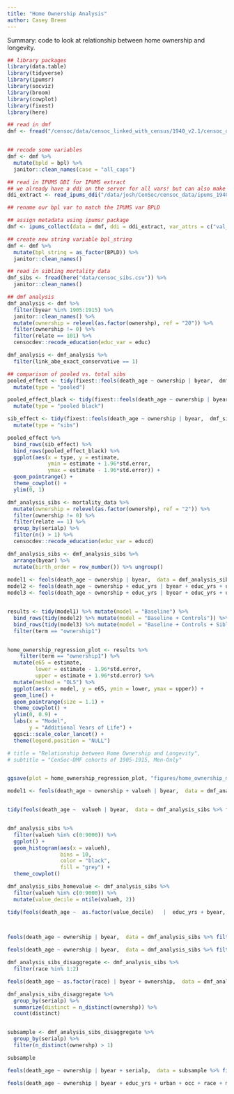 ```yaml
---
title: "Home Ownership Analysis"
author: Casey Breen
---
```



Summary: code to look at relationship between home ownership and longevity. 

```r
## library packages
library(data.table)
library(tidyverse)
library(ipumsr)
library(socviz)
library(broom)
library(cowplot)
library(fixest)
library(here)
```


```r
## read in dmf 
dmf <- fread("/censoc/data/censoc_linked_with_census/1940_v2.1/censoc_dmf_v2_1_linked_with_census.csv")


## recode some variables 
dmf <- dmf %>% 
  mutate(bpld = bpl) %>% 
  janitor::clean_names(case = "all_caps")

## read in IPUMS DDI for IPUMS extract
## we already have a ddi on the server for all vars! but can also make a new extract from IPUMS with BPLD var  
ddi_extract <- read_ipums_ddi("/data/josh/CenSoc/censoc_data/ipums_1940_extract/fullcount.ddi.xml")

## rename our bpl var to match the IPUMS var BPLD

## assign metadata using ipumsr package
dmf <- ipums_collect(data = dmf, ddi = ddi_extract, var_attrs = c("val_labels", "var_label", "var_desc"))

## create new string variable bpl_string 
dmf <- dmf %>% 
  mutate(bpl_string = as_factor(BPLD)) %>% 
  janitor::clean_names()

## read in sibling mortality data 
dmf_sibs <- fread(here("data/censoc_sibs.csv")) %>% 
  janitor::clean_names()

```


```r
## dmf analysis 
dmf_analysis <- dmf %>% 
  filter(byear %in% 1905:1915) %>% 
  janitor::clean_names() %>% 
  mutate(ownership = relevel(as.factor(ownershp), ref = "20")) %>% 
  filter(ownership != 0) %>% 
  filter(relate == 101) %>% 
  censocdev::recode_education(educ_var = educ)

dmf_analysis <- dmf_analysis %>% 
  filter(link_abe_exact_conservative == 1)
```


```r
## comparison of pooled vs. total sibs 
pooled_effect <- tidy(fixest::feols(death_age ~ ownership | byear,  dmf_analysis  %>% filter(race == 100))) %>% 
  mutate(type = "pooled") 

pooled_effect_black <- tidy(fixest::feols(death_age ~ ownership | byear ,  dmf_analysis %>% filter(race == 200))) %>% 
  mutate(type = "pooled black") 

sib_effect <- tidy(fixest::feols(death_age ~ ownership | byear,  dmf_sibs)) %>% 
  mutate(type = "sibs")

pooled_effect %>% 
  bind_rows(sib_effect) %>% 
  bind_rows(pooled_effect_black) %>% 
  ggplot(aes(x = type, y = estimate, 
             ymin = estimate + 1.96*std.error,
             ymax = estimate - 1.96*std.error)) + 
  geom_pointrange() + 
  theme_cowplot() + 
  ylim(0, 1)
```




```r
dmf_analysis_sibs <- mortality_data %>% 
  mutate(ownership = relevel(as.factor(ownershp), ref = "2")) %>% 
  filter(ownership != 0) %>% 
  filter(relate == 1) %>% 
  group_by(serialp) %>% 
  filter(n() > 1) %>% 
  censocdev::recode_education(educ_var = educd)

dmf_analysis_sibs <- dmf_analysis_sibs %>% 
  arrange(byear) %>% 
  mutate(birth_order = row_number()) %>% ungroup()
 
model1 <- feols(death_age ~ ownership | byear,  data = dmf_analysis_sibs)
model2 <- feols(death_age ~ ownership + educ_yrs | byear + educ_yrs + urban + occ + race + marst + statefip,  data = dmf_analysis_sibs)
model3 <- feols(death_age ~ ownership + educ_yrs | byear + educ_yrs + urban + occ + race + marst + statefip + serialp + birth_order,  data = dmf_analysis_sibs)


results <- tidy(model1) %>% mutate(model = "Baseline") %>% 
  bind_rows(tidy(model2) %>% mutate(model = "Baseline + Controls")) %>% 
  bind_rows(tidy(model3) %>% mutate(model = "Baseline + Controls + Sibling FE")) %>% 
  filter(term == "ownership1")


home_ownership_regression_plot <- results %>% 
    filter(term == "ownership1") %>% 
  mutate(e65 = estimate,
         lower = estimate - 1.96*std.error,
         upper = estimate + 1.96*std.error) %>% 
  mutate(method = "OLS") %>% 
  ggplot(aes(x = model, y = e65, ymin = lower, ymax = upper)) + 
  geom_line() + 
  geom_pointrange(size = 1.1) + 
  theme_cowplot() + 
  ylim(0, 0.9) + 
  labs(x = "Model",
       y = "Additional Years of Life") + 
  ggsci::scale_color_lancet() + 
  theme(legend.position = "NULL")

# title = "Relationship between Home Ownership and Longevity",
# subtitle = "CenSoc-DMF cohorts of 1905-1915, Men-Only"


ggsave(plot = home_ownership_regression_plot, "figures/home_ownership_models.pdf", width = 9, height = 5)
```


```r
model1 <- feols(death_age ~ ownership + valueh | byear,  data = dmf_analysis_sibs %>% filter(valueh %in% c(1:90000)))


tidy(feols(death_age ~  valueh | byear,  data = dmf_analysis_sibs %>% filter(valueh %in% c(1:9000))))


dmf_analysis_sibs %>% 
  filter(valueh %in% c(0:9000)) %>% 
  ggplot() +
  geom_histogram(aes(x = valueh),
                 bins = 10, 
                 color = "black",
                 fill = "grey") + 
  theme_cowplot()

dmf_analysis_sibs_homevalue <- dmf_analysis_sibs %>% 
  filter(valueh %in% c(0:9000)) %>% 
  mutate(value_decile = ntile(valueh, 2)) 

tidy(feols(death_age ~  as.factor(value_decile)   |  educ_yrs + byear,  data = dmf_analysis_sibs_homevalue))

  

feols(death_age ~ ownership | byear,  data = dmf_analysis_sibs %>% filter(byear %in% 1905:1910))

feols(death_age ~ ownership | byear,  data = dmf_analysis_sibs %>% filter(byear %in% 1910:1915))
```

```r
dmf_analysis_sibs_disaggregate <- dmf_analysis_sibs %>% 
  filter(race %in% 1:2)

feols(death_age ~ as.factor(race) | byear + ownership,  data = dmf_analysis_sibs_disaggregate)


```



```r
dmf_analysis_sibs_disaggregate %>% 
  group_by(serialp) %>% 
  summarize(distinct = n_distinct(ownershp)) %>% 
  count(distinct)


subsample <- dmf_analysis_sibs_disaggregate %>% 
  group_by(serialp) %>% 
  filter(n_distinct(ownershp) > 1) 

subsample

feols(death_age ~ ownership | byear + serialp,  data = subsample %>% filter(race == 2))

feols(death_age ~ ownership | byear + educ_yrs + urban + occ + race + marst + statefip + serialp + birth_order,  data = dmf_analysis_sibs)

```

